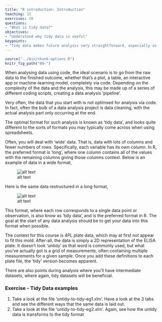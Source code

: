 ```yaml
---
title: "R introduction: Introduction"
teaching: 15
exercises: 20
questions:
- "What is tidy data?"
objectives:
- "Understand why tidy data is useful"
keypoints:
- "Tidy data makes future analysis very straightforward, especially in coding environments"
---
```



```r
source("../bin/chunk-options.R")
knitr_fig_path("09-")
```


When analysing data using code, the ideal scenario is to go from the raw data to the finished outcome, whether that's a plot, a table, an interactive
app or machine-learning model, completely via code. Depending on the complexity of the data and the analysis, this may be made up of a series of different coding scripts, creating a data analysis 'pipeline'.

Very often, the data that you start with is not optimsed for analysis via code. In fact, often the bulk of a data analysis project is data cleaning,
with the actual analysis part only occurring at the end.

The optimal format for such analysis is known as 'tidy data', and looks quite different to the sorts of formats you may typically come across when
using spreadsheets.

Often, you will deal with 'wide' data. That is, data with lots of columns and fewer numbers of rows. Specifically, each variable has its own column.
In R, the preferred format is 'long', where one column contains all of the values with the remaining columns giving those columns context. Below is
an example of data in a wide format,

![alt text](../fig/01-wide-data.png "Wide data")

Here is the same data restructured in a long format,

![alt text](../fig/02-long-data.png "Long data")

This format, where each row corresponds to a single data point or observation, is also know as 'tidy data', and is the preferred format in R. The goal
at the start of any data analysis should be to get your data into this format when possible.

The context for this course is 4PL plate data, which may at first not appear to fit this mold. After-all, the data is simply a 2D representation of
the ELISA plate. It doesn't look 'untidy' as that word is commonly used, but what you've actually got is a grid of measurements, often containing multiple
measurements for a given sample. Once you add these definitions to each plate file, the 'tidy' version becomes apparent.

There are also points during analysis where you'll have intermediate datasets, where again, tidy datasets will be beneficial.

### Exercise - Tidy Data examples

1) Take a look at the file 'untidy-to-tidy-eg1.xlm'. Have a look at the 3 tabs and see the different ways that the same data is laid out.
2) Take a look at the file 'untidy-to-tidy-eg2.xlm'. Again, see how the untidy data is transforms to the tidy format
